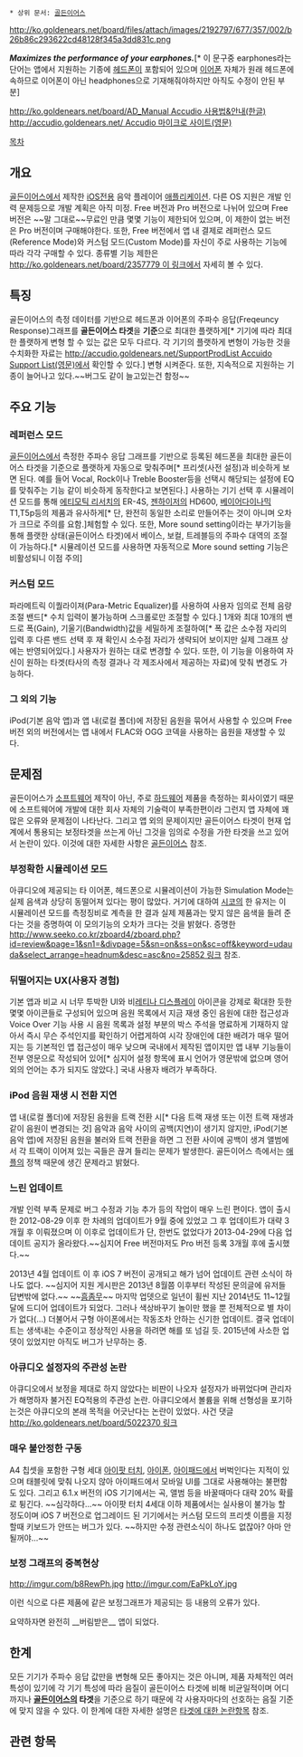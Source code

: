  * 상위 문서: [[골든이어스]]

http://ko.goldenears.net/board/files/attach/images/2192797/677/357/002/b26b86c293622cd48128f345a3dd831c.png

'''''Maximizes the performance of your earphones.'''''[* 이 문구중 earphones라는 단어는 앱에서 지원하는 기종에 [[헤드폰]]이 포함되어 있으며 [[이어폰]] 자체가 원래 헤드폰에 속하므로 이어폰이 아닌 headphones으로 기재해줘야하지만 아직도 수정이 안된 부분]

[[http://ko.goldenears.net/board/AD_Manual Accudio 사용법&안내(한글)]]
[[http://accudio.goldenears.net/ Accudio 마이크로 사이트(영문)]]

[[목차]]

== 개요 ==
[[골든이어스]]에서 제작한 [[iOS]]전용 음악 플레이어 [[애플리케이션]]. 다른 OS 지원은 개발 인력 문제등으로 개발 계획은 아직 미정. Free 버전과 Pro 버전으로 나뉘어 있으며 Free 버전은 ~~말 그대로~~무료인 만큼 몇몇 기능이 제한되어 있으며, 이 제한이 없는 버전은 Pro 버전이며 구매해야한다. 또한, Free 버전에서 앱 내 결제로 레퍼런스 모드(Reference Mode)와 커스텀 모드(Custom Mode)를 자신이 주로 사용하는 기능에 따라 각각 구매할 수 있다. 종류별 기능 제한은 [[http://ko.goldenears.net/board/2357779 이 링크]]에서 자세히 볼 수 있다.

== 특징 ==
골든이어스의 측정 데이터를 기반으로 헤드폰과 이어폰의 주파수 응답(Freqeuncy Response)그래프를 '''골든이어스 타겟'''을 '''기준'''으로 최대한 플랫하게[* 기기에 따라 최대한 플랫하게 변형 할 수 있는 값은 모두 다르다. 각 기기의 플랫하게 변형이 가능한 것을 수치화한 자료는 [[http://accudio.goldenears.net/SupportProdList Accuido Support List(영문)]]에서 확인할 수 있다.] 변형 시켜준다. 또한, 지속적으로 지원하는 기종이 늘어나고 있다.~~버그도 같이 늘고있는건 함정~~

== 주요 기능 ==

=== 레퍼런스 모드 ===

[[골든이어스]]에서 측정한 주파수 응답 그래프를 기반으로 등록된 헤드폰을 최대한 골든이어스 타겟을 기준으로 플랫하게 자동으로 맞춰주며[* 프리셋(사전 설정)과 비슷하게 보면 된다. 예를 들어 Vocal, Rock이나 Treble Booster등을 선택시 해당되는 설정에 EQ를 맞춰주는 기능 같이 비슷하게 동작한다고 보면된다.] 사용하는 기기 선택 후 시뮬레이션 모드를 통해 [[에티모틱 리서치]]의 ER-4S, [[젠하이저]]의 HD600, [[베이어다이나믹]] T1,T5p등의 제품과 유사하게[* 단, 완전히 동일한 소리로 만들어주는 것이 아니며 오차가 크므로 주의를 요함.]체험할 수 있다. 
또한, More sound setting이라는 부가기능을 통해 플랫한 상태(골든이어스 타겟)에서 베이스, 보컬, 트레블등의 주파수 대역의 조절이 가능하다.[* 시뮬레이션 모드를 사용하면 자동적으로 More sound setting 기능은 비활성되니 이점 주의]

=== 커스텀 모드 ===

파라메트릭 이퀄라이져(Para-Metric Equalizer)를 사용하여 사용자 임의로 전체 음량 조절 밴드[* 수치 입력이 불가능하며 스크롤로만 조절할 수 있다.] 1개와 최대 10개의 밴드로 폭(Gain), 기울기(Bandwidth)값을 세밀하게 조절하여[* 폭 값은 소수점 자리의 입력 후 다른 밴드 선택 후 재 확인시 소수점 자리가 생략되어 보이지만 실제 그래프 상에는 반영되어있다.] 사용자가 원하는 대로 변경할 수 있다. 
또한, 이 기능을 이용하여 자신이 원하는 타겟(타사의 측정 결과나 각 제조사에서 제공하는 자료)에 맞춰 변경도 가능하다.

=== 그 외의 기능 ===
iPod(기본 음악 앱)과 앱 내(로컬 폴더)에 저장된 음원을 묶어서 사용할 수 있으며 Free 버전 외의 버전에서는 앱 내에서 FLAC와 OGG 코덱을 사용하는 음원을 재생할 수 있다.


== 문제점 ==

골든이어스가 [[소프트웨어]] 제작이 아닌, 주로 [[하드웨어]] 제품을 측정하는 회사이였기 때문에 소프트웨어에 개발에 대한 회사 자체의 기술력이 부족한편이라 그런지 앱 자체에 꽤 많은 오류와 문제점이 나타난다.
그리고 앱 외의 문제이지만 골든이어스 타겟이 현재 업계에서 통용되는 보정타겟을 쓰는게 아닌 그것을 임의로 수정을 가한 타겟을 쓰고 있어서 논란이 있다. 이것에 대한 자세한 사항은 [[골든이어스]] 참조.


=== 부정확한 시뮬레이션 모드 ===

아큐디오에 제공되는 타 이어폰, 헤드폰으로 시뮬레이션이 가능한 Simulation Mode는 실제 음색과 상당히 동떨어져 있다는 평이 많았다. 거기에 대하여 [[시코]]의 한 유저는 이 시뮬레이션 모드를 측정징비로 계측을 한 결과 실제 제품과는 맞지 않은 음색을 들려 준다는 것을 증명하여 이 모의기능의 오차가 크다는 것을 밝혔다.
증명한 [[http://www.seeko.co.kr/zboard4/zboard.php?id=review&page=1&sn1=&divpage=5&sn=on&ss=on&sc=off&keyword=udauda&select_arrange=headnum&desc=asc&no=25852 링크]] 참조.

=== 뒤떨어지는 UX(사용자 경험) ===

기본 앱과 비교 시 너무 투박한 UI와 비[[레티나 디스플레이]] 아이콘을 강제로 확대한 듯한 몇몇 아이콘들로 구성되어 있으며 음원 목록에서 지금 재생 중인 음원에 대한 접근성과 Voice Over 기능 사용 시 음원 목록과 설정 부분의 박스 주석을 명료하게 기재하지 않아서 즉시 무슨 주석인지를 확인하기 어렵게하여 시각 장애인에 대한 배려가 매우 떨어지는 등 기본적인 앱 접근성이 매우 낮으며 국내에서 제작된 앱이지만 앱 내부 기능들이 전부 영문으로 작성되어 있어[* 심지어 설정 항목에 표시 언어가 영문밖에 없으며 영어 외의 언어는 추가 되지도 않았다.] 국내 사용자 배려가 부족하다.

=== iPod 음원 재생 시 전환 지연 ===

앱 내(로컬 폴더)에 저장된 음원을 트랙 전환 시[* 다음 트랙 재생 또는 이전 트랙 재생과 같이 음원이 변경되는 것] 음악과 음악 사이의 공백(지연)이 생기지 않지만, iPod(기본 음악 앱)에 저장된 음원을 불러와 트랙 전환을 하면 그 전환 사이에 공백이 생겨 앨범에서 각 트랙이 이어져 있는 곡들은 끊겨 들리는 문제가 발생한다. 골든이어스 측에서는 [[애플]]의 정책 때문에 생긴 문제라고 밝혔다.


=== 느린 업데이트 ===

개발 인력 부족 문제로 버그 수정과 기능 추가 등의 작업이 매우 느린 편이다. 앱이 출시한 2012-08-29 이후 한 차례의 업데이트가 9월 중에 있었고 그 후 업데이트가 대략 3개월 후 이뤄졌으며 이 이후로 업데이트가 단, 한번도 없었다가 2013-04-29에 다음 업데이트 공지가 올라왔다.~~심지어 Free 버전마저도 Pro 버전 등록 3개월 후에 출시했다.~~

2013년 4월 업데이트 이 후 iOS 7 버전이 공개되고 해가 넘어 업데이트 관련 소식이 하나도 없다. ~~심지어 지원 게시판은 2013년 8월쯤 이후부터 작성된 문의글에 유저들 답변밖에 없다.~~ ~~[[흠좀무]]~~
마지막 업뎃으로 일년이 휠씬 지난 2014년도 11~12월달에 드디어 업데이트가 되었다. 그러나 색상바꾸기 놀이만 했을 뿐 전체적으로 별 차이가 없다(...) 더불어서 구형 아이폰에서는 작동조차 안하는 신기한 업데이트. 결국 업데이트는 생색내는 수준이고 정상적인 사용을 하려면 해를 또 넘길 듯. 2015년에 사소한 업뎃이 있었지만 아직도 버그가 난무하는 중.

=== 아큐디오 설정자의 주관성 논란 ===

아큐디오에서 보정을 제대로 하지 않았다는 비판이 나오자 설정자가 바뀌었다며 관리자가 해명하자 불거진 EQ적용의 주관성 논란.
아큐디오에서 볼륨을 위해 선형성을 포기하는것은 아큐디오의 본래 목적을 어긋난다는 논란이 있었다.
사건 댓글[[http://ko.goldenears.net/board/5022370 링크]]

=== 매우 불안정한 구동 ===

A4 칩셋을 포함한 구형 세대 [[아이팟 터치]], [[아이폰]], [[아이패드]]에서 버벅인다는 지적이 있으며 태블릿에 맞춰 나오지 않아 아이패드에서 모바일 UI를 그대로 사용해야는 불편함도 있다. 그리고 6.1.x 버전의 iOS 기기에서는 곡, 앨범 등을 바꿀때마다 대략 20% 확률로 튕긴다. ~~심각하다...~~ 아이팟 터치 4세대 이하 제품에서는 실사용이 불가능 할 정도이며 iOS 7 버전으로 업그레이드 된 기기에서는 커스텀 모드의 프리셋 이름을 지정할때 키보드가 안뜨는 버그가 있다. ~~하지만 수정 관련소식이 하나도 없잖아? 아마 안될꺼야...~~

=== 보정 그래프의 중복현상 ===
http://imgur.com/b8RewPh.jpg
http://imgur.com/EaPkLoY.jpg

이런 식으로 다른 제품에 같은 보정그래프가 제공되는 등 내용의 오류가 있다.

요약하자면 완전히 __버림받은__ 앱이 되었다.

== 한계 ==
모든 기기가 주파수 응답 값만을 변형해 모든 좋아지는 것은 아니며, 제품 자체적인 여러 특성이 있기에 각 기기 특성에 따라 음질이 골든이어스 타겟에 비해 비균일적이며 어디까지나 '''[[골든이어스]]의 타겟'''을 기준으로 하기 때문에 각 사용자마다의 선호하는 음질 기준에 맞지 않을 수 있다. 
이 한계에 대한 자세한 설명은 [[골든이어스#s-2.2.4|타겟에 대한 논란]]항목 참조.

== 관련 항목 ==
